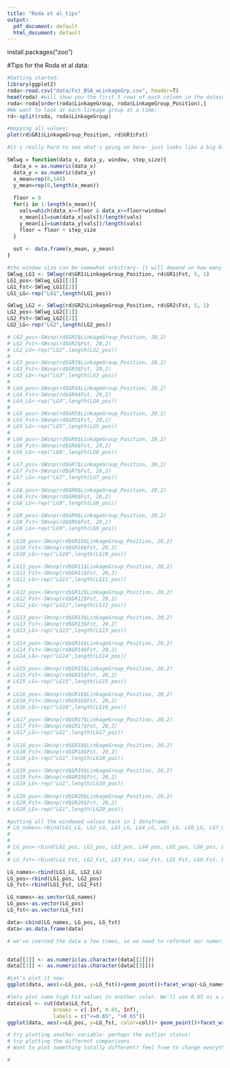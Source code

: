 ```yaml
---
title: "Roda et al_tips"
output:
  pdf_document: default
  html_document: default
---
```

install.packages("zoo")

#Tips for the Roda et al data:

```r
#Getting started:
library(ggplot2)
roda<-read.csv("data/Fst_BSA_wLinkageGrp.csv", header=T)
head(roda) #will show you the first 5 rows of each column in the dataset
roda<-roda[order(roda$LinkageGroup, roda$LinkageGroup_Position),]
#We want to look at each linkage group at a time:
rd<-split(roda, roda$LinkageGroup)
```

```r
#mapping all values:
plot(rd$GR1$LinkageGroup_Position, rd$GR1$Fst)

#it's really hard to see what's going on here- just looks like a big block of data. Let's try creating 'windows' (which is a moving average for a 'window' of snps)

SWlwg = function(data_x, data_y, window, step_size){
  data_x = as.numeric(data_x)
  data_y = as.numeric(data_y)
  x_mean=rep(0,144)
  y_mean=rep(0,length(x_mean))
  
  floor = 0
  for(i in 1:length(x_mean)){
    vals=which(data_x>=floor & data_x<=floor+window)
    x_mean[i]=sum(data_x[vals])/length(vals)
    y_mean[i]=sum(data_y[vals])/length(vals)
    floor = floor + step_size
  }
  
  out <- data.frame(x_mean, y_mean)
}
```



```r
#the window size can be somewhat arbitrary- it will depend on how many SNPs you have. Making bigger windows can reduce noise, but also lose signal of a true trend. Let's try 20 SNPs, with a 'step size' of 2.
SWlwg_LG1 <- SWlwg(rd$GR1$LinkageGroup_Position, rd$GR1$Fst, 5, 1)
LG1_pos<-SWlwg_LG1[[1]]
LG1_Fst<-SWlwg_LG1[[2]]
LG1_LG<-rep("LG1",length(LG1_pos))

SWlwg_LG2 <- SWlwg(rd$GR2$LinkageGroup_Position, rd$GR2$Fst, 5, 1)
LG2_pos<-SWlwg_LG2[[1]]
LG2_Fst<-SWlwg_LG2[[2]]
LG2_LG<-rep("LG2",length(LG2_pos))

# LG2_pos<-SWsnp(rd$GR2$LinkageGroup_Position, 20,2)
# LG2_Fst<-SWsnp(rd$GR2$Fst, 20,2)
# LG2_LG<-rep("LG2",length(LG2_pos))
# 
# LG3_pos<-SWsnp(rd$GR3$LinkageGroup_Position, 20,2)
# LG3_Fst<-SWsnp(rd$GR3$Fst, 20,2)
# LG3_LG<-rep("LG3",length(LG3_pos))
# 
# LG4_pos<-SWsnp(rd$GR4$LinkageGroup_Position, 20,2)
# LG4_Fst<-SWsnp(rd$GR4$Fst, 20,2)
# LG4_LG<-rep("LG4",length(LG4_pos))
# 
# LG5_pos<-SWsnp(rd$GR5$LinkageGroup_Position, 20,2)
# LG5_Fst<-SWsnp(rd$GR5$Fst, 20,2)
# LG5_LG<-rep("LG5",length(LG5_pos))
# 
# LG6_pos<-SWsnp(rd$GR6$LinkageGroup_Position, 20,2)
# LG6_Fst<-SWsnp(rd$GR6$Fst, 20,2)
# LG6_LG<-rep("LG6",length(LG6_pos))
# 
# LG7_pos<-SWsnp(rd$GR7$LinkageGroup_Position, 20,2)
# LG7_Fst<-SWsnp(rd$GR7$Fst, 20,2)
# LG7_LG<-rep("LG7",length(LG7_pos))
# 
# LG8_pos<-SWsnp(rd$GR8$LinkageGroup_Position, 20,2)
# LG8_Fst<-SWsnp(rd$GR8$Fst, 20,2)
# LG8_LG<-rep("LG8",length(LG8_pos))
# 
# LG9_pos<-SWsnp(rd$GR9$LinkageGroup_Position, 20,2)
# LG9_Fst<-SWsnp(rd$GR9$Fst, 20,2)
# LG9_LG<-rep("LG9",length(LG9_pos))
# 
# LG10_pos<-SWsnp(rd$GR10$LinkageGroup_Position, 20,2)
# LG10_Fst<-SWsnp(rd$GR10$Fst, 20,2)
# LG10_LG<-rep("LG10",length(LG10_pos))
# 
# LG11_pos<-SWsnp(rd$GR11$LinkageGroup_Position, 20,2)
# LG11_Fst<-SWsnp(rd$GR11$Fst, 20,2)
# LG11_LG<-rep("LG11",length(LG11_pos))
# 
# LG12_pos<-SWsnp(rd$GR12$LinkageGroup_Position, 20,2)
# LG12_Fst<-SWsnp(rd$GR12$Fst, 20,2)
# LG12_LG<-rep("LG12",length(LG12_pos))
# 
# LG13_pos<-SWsnp(rd$GR13$LinkageGroup_Position, 20,2)
# LG13_Fst<-SWsnp(rd$GR13$Fst, 20,2)
# LG13_LG<-rep("LG13",length(LG13_pos))
# 
# LG14_pos<-SWsnp(rd$GR14$LinkageGroup_Position, 20,2)
# LG14_Fst<-SWsnp(rd$GR14$Fst, 20,2)
# LG14_LG<-rep("LG14",length(LG14_pos))
# 
# LG15_pos<-SWsnp(rd$GR15$LinkageGroup_Position, 20,2)
# LG15_Fst<-SWsnp(rd$GR15$Fst, 20,2)
# LG15_LG<-rep("LG15",length(LG15_pos))
# 
# LG16_pos<-SWsnp(rd$GR16$LinkageGroup_Position, 20,2)
# LG16_Fst<-SWsnp(rd$GR16$Fst, 20,2)
# LG16_LG<-rep("LG16",length(LG16_pos))
# 
# LG17_pos<-SWsnp(rd$GR17$LinkageGroup_Position, 20,2)
# LG17_Fst<-SWsnp(rd$GR17$Fst, 20,2)
# LG17_LG<-rep("LG1",length(LG17_pos))
# 
# LG18_pos<-SWsnp(rd$GR18$LinkageGroup_Position, 20,2)
# LG18_Fst<-SWsnp(rd$GR18$Fst, 20,2)
# LG18_LG<-rep("LG1",length(LG18_pos))
# 
# LG19_pos<-SWsnp(rd$GR19$LinkageGroup_Position, 20,2)
# LG19_Fst<-SWsnp(rd$GR19$Fst, 20,2)
# LG19_LG<-rep("LG1",length(LG19_pos))
# 
# LG20_pos<-SWsnp(rd$GR20$LinkageGroup_Position, 20,2)
# LG20_Fst<-SWsnp(rd$GR20$Fst, 20,2)
# LG20_LG<-rep("LG1",length(LG20_pos))
```



```r
#putting all the windowed values back in 1 dataframe:
# LG_names<-rbind(LG1_LG, LG2_LG, LG3_LG, LG4_LG, LG5_LG, LG6_LG, LG7_LG, LG8_LG, LG9_LG, LG10_LG, LG11_LG, LG12_LG, LG13_LG, LG14_LG, LG15_LG, LG16_LG, LG17_LG, LG18_LG, LG19_LG, LG20_LG)
# 
# 
# LG_pos<-rbind(LG1_pos, LG2_pos, LG3_pos, LG4_pos, LG5_pos, LG6_pos, LG7_pos, LG8_pos, LG9_pos, LG10_pos, LG11_pos, LG12_pos, LG13_pos, LG14_pos, LG15_pos, LG16_pos, LG17_pos, LG18_pos, LG19_pos, LG20_pos)
# 
# LG_fst<-rbind(LG1_Fst, LG2_Fst, LG3_Fst, LG4_Fst, LG5_Fst, LG6_Fst, LG7_Fst, LG8_Fst, LG9_Fst, LG10_Fst, LG11_Fst, LG12_Fst, LG13_Fst, LG14_Fst, LG15_Fst, LG16_Fst, LG17_Fst, LG18_Fst, LG19_Fst, LG20_Fst)

LG_names<-rbind(LG1_LG, LG2_LG)
LG_pos<-rbind(LG1_pos, LG2_pos)
LG_fst<-rbind(LG1_Fst, LG2_Fst)

LG_names<-as.vector(LG_names)
LG_pos<-as.vector(LG_pos)
LG_fst<-as.vector(LG_fst)

data<-cbind(LG_names, LG_pos, LG_fst)
data<-as.data.frame(data)
```



```r
# we've coerced the data a few times, so we need to reformat our numeric data in order for it to plot in ggplot


data[[2]] <- as.numeric(as.character(data[[2]]))
data[[3]] <- as.numeric(as.character(data[[3]]))

#Let's plot it now:
ggplot(data, aes(x=LG_pos, y=LG_fst))+geom_point()+facet_wrap(~LG_names)

#lets plot some high Fst values in another color. We'll use 0.65 as a cutoff
data$col <- cut(data$LG_fst,
               breaks = c(-Inf, 0.65, Inf),
               labels = c("<=0.65", ">0.65"))
ggplot(data, aes(x=LG_pos, y=LG_fst, color=col))+ geom_point()+facet_wrap(~LG_names)+scale_color_manual(values=c("black", "red"))+theme_bw()

# try plotting another variable- perhaps the outlier status!
# try plotting the different comparisons
# Want to plot something totally different? feel free to change everything, as long as you think it tells a story!

# 
```
